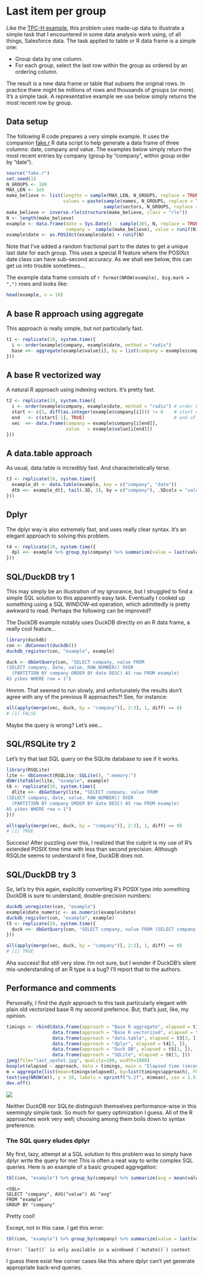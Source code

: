 # Last item per group

Like the [TPC-H
example](https://bwlewis.github.io/duckdb_and_r/tpch/tpch.html), this problem
uses made-up data to illustrate a simple task that I encountered in some data
analysis work using, of all things, Salesforce data.  The task applied to table
or R data frame is a simple one:

* Group data by one column.
* For each group, select the last row within the group as ordered by an ordering column.

The result is a new data frame or table that subsets the original rows. In
practice there might be millions of rows and thousands of groups (or more).
It's a simple task. A representative example we use below simply returns the
most recent row by group.


## Data setup

The following R code prepares a very simple example.  It uses the companion
[fake.r](https://XXX) R data script to help generate a data frame of three
columns: date, company and value. The examples below simply return the most
recent entries by company (group by "company", within group order by "date").

```r
source("fake.r")
set.seed(1)
N_GROUPS <- 100
MAX_LEN <- 1e5
make_believe <- list(lengths = sample(MAX_LEN, N_GROUPS, replace = TRUE),
                     values = paste(sample(names, N_GROUPS, replace = TRUE),
                                    sample(sectors, N_GROUPS, replace = TRUE)))
make_believe <- inverse.rle(structure(make_believe, class = "rle"))
N <- length(make_believe)
example <- data.frame(date = Sys.Date() - sample(365, N, replace = TRUE),
                      company =  sample(make_believe), value = runif(N), stringsAsFactors = TRUE)
example$date <- as.POSIXct(example$date) + runif(N)
```
Note that I've added a random fractional part to the dates to get a unique
last date for each group. This uses a special R feature where the POSIXct
date class can have sub-second accuracy. As we shall see below, this can
get us into trouble sometimes...

The example data frame consists of `r format(NROW(example), big.mark = ",")` rows and looks like:

```r
head(example, n = 10)
```

## A base R approach using aggregate

This approach is really simple, but not particularly fast.
```r
t1 <- replicate(10, system.time({
  i <- order(example$company, example$date, method = "radix")
  base <<- aggregate(example$value[i], by = list(company = example$company[i]), FUN = function(x) tail(x, 1))
}))
```

## A base R vectorized way

A natural R approach using indexing vectors. It's pretty fast.
```r
t2 <- replicate(10, system.time({
  i <- order(example$company, example$date, method = "radix") # order by company, date
  start <- c(1, diff(as.integer(example$company[i]))) != 0    # start of each company block
  end   <- c(start[-1], TRUE)                                 # end of each company block
  vec  <<- data.frame(company = example$company[i[end]],
                      value   = example$value[i[end]])
}))
```

## A data.table approach

As usual, data.table is incredibly fast. And characteristically terse.
```r
t3 <- replicate(10, system.time({
  example_dt <- data.table(example, key = c("company", "date"))
  dtb <<- example_dt[, tail(.SD, 1), by = c("company"), .SDcols = "value"]
}))
```

## Dplyr

The dplyr way is also extremely fast, and uses really clear syntax. It's
an elegant approach to solving this problem.

```r
t4 <- replicate(10, system.time({
  dpl <<- example %>% group_by(company) %>% summarize(value = last(value, order_by = date))
}))
```

## SQL/DuckDB try 1

This may simply be an illustration of my ignorance, but I struggled to find a
simple SQL solution to this apparently easy task. Eventually I cooked up
something using a SQL WINDOW-ed operation, which admittedly is pretty awkward
to read. Perhaps the following can be improved?

The DuckDB example notably uses DuckDB directly on an R data frame, a really
cool feature...

```r
library(duckdb)
con <- dbConnect(duckdb())
duckdb_register(con, "example", example)

duck <- dbGetQuery(con, "SELECT company, value FROM
(SELECT company, date, value, ROW_NUMBER() OVER
  (PARTITION BY company ORDER BY date DESC) AS row FROM example)
AS yikes WHERE row = 1")
```
Hmmm. That seemed to run slowly, and unfortunately the results don't agree with
any of the previous R approaches?! See, for instance:
```r
all(apply(merge(vec, duck, by = "company")[, 2:3], 1, diff) == 0)
# [1] FALSE
```

Maybe the query is wrong? Let's see...

## SQL/RSQLite  try 2

Let's try that last SQL query on the SQLite database to see if it works.
```r
library(RSQLite)
lite <- dbConnect(RSQLite::SQLite(), ":memory:")
dbWriteTable(lite, "example", example)
t6 <- replicate(10, system.time({
  dlite <<- dbGetQuery(lite, "SELECT company, value FROM
(SELECT company, date, value, ROW_NUMBER() OVER
  (PARTITION BY company ORDER BY date DESC) AS row FROM example)
AS yikes WHERE row = 1")
}))

all(apply(merge(vec, duck, by = "company")[, 2:3], 1, diff) == 0)
# [1] TRUE
```
Success! After puzzling over this, I realized that the culprit
is my use of R's extended POSIX time time with less than second
precision. Although RSQLite seems to understand it fine, DuckDB
does not.

## SQL/DuckDB try 3

So, let's try this again, explicitly converting R's POSIX type
into something DuckDB is sure to understand, double-precision
numbers:

```r
duckdb_unregister(con, "example")
example$date_numeric <- as.numeric(example$date)
duckdb_register(con, "example", example)
t5 <- replicate(10, system.time({
  duck <<- dbGetQuery(con, "SELECT company, value FROM (SELECT company, date, value, ROW_NUMBER() OVER (PARTITION BY company ORDER BY date DESC) AS row FROM example) AS yikes WHERE row = 1")
}))

all(apply(merge(vec, duck, by = "company")[, 2:3], 1, diff) == 0)
# [1] TRUE
```
Aha success! But still very slow. I'm not sure, but I wonder if DuckDB's silent
mis-understanding of an R type is a bug? I'll report that to the authors.


## Performance and comments

Personally, I find the dyplr approach to this task particularly elegant with
plain old vectorized base R my second prefernce. But, that's just, like, my
opinion.

```r
timings <- rbind(data.frame(approach = "Base R aggregate", elapsed = t1[3, ]),
                 data.frame(approach = "Base R vectorized", elapsed = t2[3, ]),
                 data.frame(approach = "data.table", elapsed = t3[3, ]),
                 data.frame(approach = "dplyr", elapsed = t4[3, ]),
                 data.frame(approach = "Duck DB", elapsed = t5[3, ]),
                 data.frame(approach = "SQLite", elapsed = t6[3, ]))
jpeg(file="last_upshot.jpg", quality=100, width=1000)
boxplot(elapsed ~ approach, data = timings, main = "Elapsed time (seconds), mean values shown below")
m = aggregate(list(mean=timings$elapsed), by=list(timings$approach), FUN=mean)
text(seq(NROW(m)), y = 10, labels = sprintf("%.2f", m$mean), cex = 1.5)
dev.off()
```
<img src="last_upshot.jpg"></img>

Neither DuckDB nor SQLite distinguish themselves performance-wise in this
seemingly simple task. So much for query optimization I guess.  All of the R
approaches work very well; choosing among them boils down to syntax preference.

### The SQL query eludes dplyr

My first, lazy, attempt at a SQL solution to this problem was to simply have
dplyr write the query for me! This is often a neat way to write complex
SQL queries. Here is an example of a basic grouped aggregation:
```r
tbl(con, "example") %>% group_by(company) %>% summarize(avg = mean(value, na.rm = T)) %>% show_query()
```
```
<SQL>
SELECT "company", AVG("value") AS "avg"
FROM "example"
GROUP BY "company"
```
Pretty cool!

Except, not in this case. I get this error:
```r
tbl(con, "example") %>% group_by(company) %>% summarize(value = last(value, order_by = date)) %>% show_query()
```
```
Error: `last()` is only available in a windowed (`mutate()`) context
```
I guess there exist few corner cases like this where dplyr can't yet generate
appropriate back-end queries.

